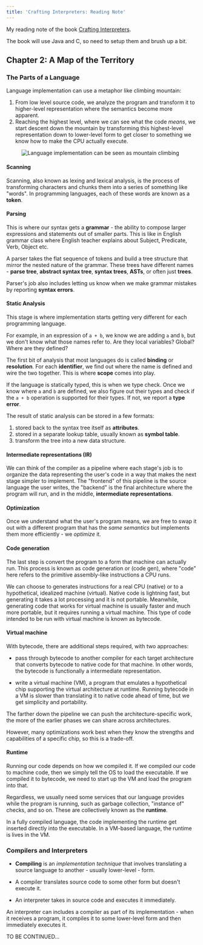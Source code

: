 ```yaml
---
title: 'Crafting Interpreters: Reading Note'
---
```



My reading note of the book [Crafting Interpreters](https://craftinginterpreters.com/).

The book will use Java and C, so need to setup them and brush up a bit.

## Chapter 2: A Map of the Territory

### The Parts of a Language

Language implementation can use a metaphor like climbing mountain:

1. From low level source code, we analyze the program and transform it to higher-level representation where the semantics become more apparent.
2. Reaching the highest level, where we can see what the code _means_, we start descent down the mountain by transforming this highest-level representation down to lower-level form to get closer to something we know how to make the CPU actually execute.

<Figure caption="Language implementation can be seen as mountain climbing">
  <Image src={mountainMetaphor} alt="Language implementation can be seen as mountain climbing" />
</Figure>

#### Scanning

Scanning, also known as lexing and lexical analysis, is the process of transforming characters and chunks them into a series of something like "words". In programming languages, each of these words are known as a **token**.

#### Parsing

This is where our syntax gets a **grammar** - the ability to compose larger expressions and statements out of smaller parts. This is like in English grammar class where English teacher explains about Subject, Predicate, Verb, Object etc.

A parser takes the flat sequence of tokens and build a tree structure that mirror the nested nature of the grammar. These trees have different names - **parse tree**, **abstract syntax tree**, **syntax trees**, **ASTs**, or often just **trees**.

Parser's job also includes letting us know when we make grammar mistakes by reporting **syntax errors**.

#### Static Analysis

This stage is where implementation starts getting very different for each programming language.

For example, in an expression of `a + b`, we know we are adding `a` and `b`, but we don't know what those names refer to. Are they local variables? Global? Where are they defined?

The first bit of analysis that most languages do is called **binding** or **resolution**. For each **identifier**, we find out where the name is defined and wire the two together. This is where **scope** comes into play.

If the language is statically typed, this is when we type check. Once we know where `a` and `b` are defined, we also figure out their types and check if the `a + b` operation is supported for their types. If not, we report a **type error**.

The result of static analysis can be stored in a few formats:

1. stored back to the syntax tree itself as **attributes**.
2. stored in a separate lookup table, usually known as **symbol table**.
3. transform the tree into a new data structure.

#### Intermediate representations (IR)

We can think of the compiler as a pipeline where each stage's job is to organize the data representing the user's code in a way that makes the next stage simpler to implement. The "frontend" of this pipeline is the source language the user writes, the "backend" is the final architecture where the program will run, and in the middle, **intermediate representations**.

#### Optimization

Once we understand what the user's program means, we are free to swap it out with a different program that has the _same semantics_ but implements them more efficiently - we _optimize_ it.

#### Code generation

The last step is convert the program to a form that machine can actually run. This process is known as code generation or (code gen), where "code" here refers to the primitive assembly-like instructions a CPU runs.

We can choose to generates instructions for a real CPU (native) or to a hypothetical, idealized machine (virtual). Native code is lightning fast, but generating it takes a lot processing and it is not portable. Meanwhile, generating code that works for virtual machine is usually faster and much more portable, but it requires running a virtual machine. This type of code intended to be run with virtual machine is known as bytecode.

#### Virtual machine

With bytecode, there are additional steps required, with two approaches:

- pass through bytecode to another compiler for each target architecture that converts bytecode to native code for that machine. In other words, the bytecode is functionally a intermediate representation.

- write a virtual machine (VM), a program that emulates a hypothetical chip supporting the virtual architecture at runtime. Running bytecode in a VM is slower than translating it to native code ahead of time, but we get simplicity and portability.

<Aside>

The farther down the pipeline we can push the architecture-specific work, the more of the earlier phases we can share across architectures.

However, many optimizations work best when they know the strengths and capabilities of a specific chip, so this is a trade-off.

</Aside>

#### Runtime

Running our code depends on how we compiled it. If we compiled our code to machine code, then we simply tell the OS to load the executable. If we compiled it to bytecode, we need to start up the VM and load the program into that.

Regardless, we usually need some services that our language provides while the program is running, such as garbage collection, "instance of" checks, and so on. These are collectively known as the **runtime**.

In a fully compiled language, the code implementing the runtime get inserted directly into the executable. In a VM-based language, the runtime is lives in the VM.

### Compilers and Interpreters

- **Compiling** is an _implementation technique_ that involves translating a source language to another - usually lower-level - form.

- A compiler translates source code to some other form but doesn't execute it.

- An interpreter takes in source code and executes it immediately.

An interpreter can includes a compiler as part of its implementation - when it receives a program, it compiles it to some lower-level form and then immediately executes it.

<p className="text-4xl font-extrabold text-center">TO BE CONTINUED...</p>
